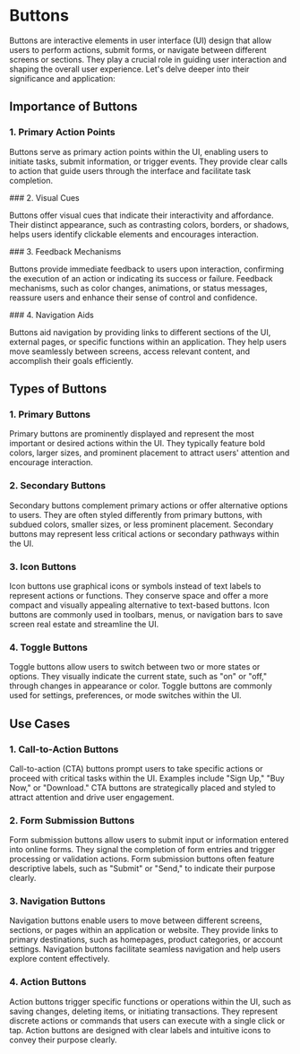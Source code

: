 
<Meta title='Design System/Molecules/Button/Docs'/>

# Buttons
<p>
  Buttons are interactive elements in user interface (UI) design that allow users to perform actions, submit forms, or navigate between different screens or sections. They play a crucial role in guiding user interaction and shaping the overall user experience. Let's delve deeper into their significance and application:
</p>


## Importance of Buttons
### 1. Primary Action Points
<p className='pb-4'>
  Buttons serve as primary action points within the UI, enabling users to initiate tasks, submit information, or trigger events. They provide clear calls to action that guide users through the interface and facilitate task completion.
</p>
### 2. Visual Cues
<p className='pb-4'>
  Buttons offer visual cues that indicate their interactivity and affordance. Their distinct appearance, such as contrasting colors, borders, or shadows, helps users identify clickable elements and encourages interaction.
</p>
### 3. Feedback Mechanisms
<p className='pb-4'>
  Buttons provide immediate feedback to users upon interaction, confirming the execution of an action or indicating its success or failure. Feedback mechanisms, such as color changes, animations, or status messages, reassure users and enhance their sense of control and confidence.
</p>
### 4. Navigation Aids
<p className='pb-4'>
  Buttons aid navigation by providing links to different sections of the UI, external pages, or specific functions within an application. They help users move seamlessly between screens, access relevant content, and accomplish their goals efficiently.
</p>

## Types of Buttons
### 1. Primary Buttons
<p className='pb-4'>
  Primary buttons are prominently displayed and represent the most important or desired actions within the UI. They typically feature bold colors, larger sizes, and prominent placement to attract users' attention and encourage interaction.
</p>

### 2. Secondary Buttons
<p className='pb-4'>
  Secondary buttons complement primary actions or offer alternative options to users. They are often styled differently from primary buttons, with subdued colors, smaller sizes, or less prominent placement. Secondary buttons may represent less critical actions or secondary pathways within the UI.
</p>

### 3. Icon Buttons
<p className='pb-4'>
  Icon buttons use graphical icons or symbols instead of text labels to represent actions or functions. They conserve space and offer a more compact and visually appealing alternative to text-based buttons. Icon buttons are commonly used in toolbars, menus, or navigation bars to save screen real estate and streamline the UI.
</p>

### 4. Toggle Buttons
<p className='pb-4'>
  Toggle buttons allow users to switch between two or more states or options. They visually indicate the current state, such as "on" or "off," through changes in appearance or color. Toggle buttons are commonly used for settings, preferences, or mode switches within the UI.
</p>

## Use Cases
### 1. Call-to-Action Buttons
<p className='pb-4'>
  Call-to-action (CTA) buttons prompt users to take specific actions or proceed with critical tasks within the UI. Examples include "Sign Up," "Buy Now," or "Download." CTA buttons are strategically placed and styled to attract attention and drive user engagement.
</p>

### 2. Form Submission Buttons
<p className='pb-4'>
  Form submission buttons allow users to submit input or information entered into online forms. They signal the completion of form entries and trigger processing or validation actions. Form submission buttons often feature descriptive labels, such as "Submit" or "Send," to indicate their purpose clearly.
</p>

### 3. Navigation Buttons
<p className='pb-4'>
  Navigation buttons enable users to move between different screens, sections, or pages within an application or website. They provide links to primary destinations, such as homepages, product categories, or account settings. Navigation buttons facilitate seamless navigation and help users explore content effectively.
</p>

### 4. Action Buttons
<p className='pb-4'>
  Action buttons trigger specific functions or operations within the UI, such as saving changes, deleting items, or initiating transactions. They represent discrete actions or commands that users can execute with a single click or tap. Action buttons are designed with clear labels and intuitive icons to convey their purpose clearly.
</p>